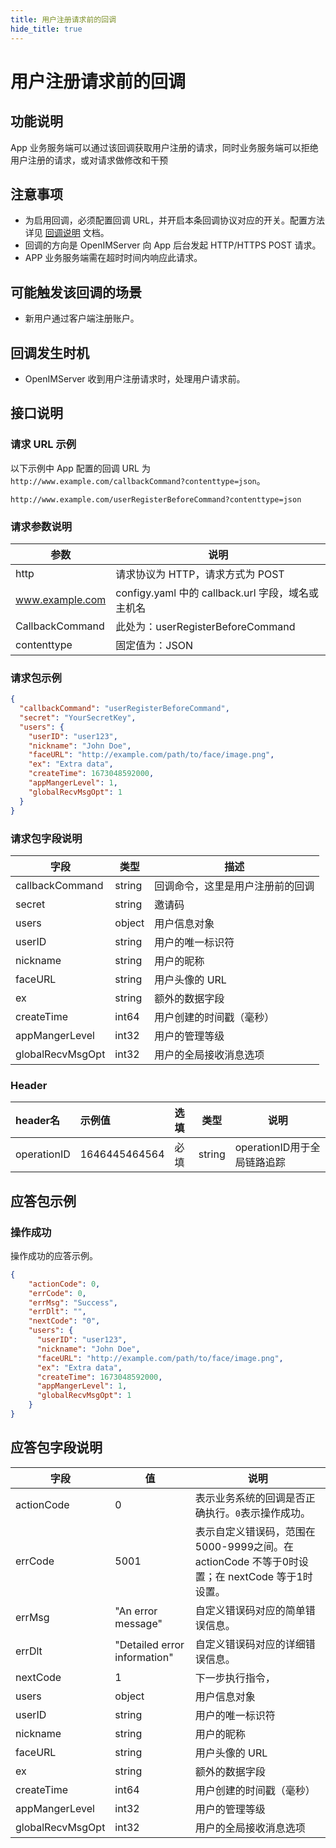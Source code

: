 ```yaml
---
title: 用户注册请求前的回调
hide_title: true
---
```


# 用户注册请求前的回调

## 功能说明
App 业务服务端可以通过该回调获取用户注册的请求，同时业务服务端可以拒绝用户注册的请求，或对请求做修改和干预

## 注意事项
- 为启用回调，必须配置回调 URL，并开启本条回调协议对应的开关。配置方法详见 [回调说明](../introduction) 文档。
- 回调的方向是 OpenIMServer 向 App 后台发起 HTTP/HTTPS POST 请求。
- APP 业务服务端需在超时时间内响应此请求。

## 可能触发该回调的场景
- 新用户通过客户端注册账户。

## 回调发生时机
- OpenIMServer 收到用户注册请求时，处理用户请求前。

## 接口说明

### 请求 URL 示例
以下示例中 App 配置的回调 URL 为 `http://www.example.com/callbackCommand?contenttype=json`。
```plaintext
http://www.example.com/userRegisterBeforeCommand?contenttype=json
```

### 请求参数说明

| 参数              | 说明                                            |
|-----------------|-----------------------------------------------|
| http            | 请求协议为 HTTP，请求方式为 POST                         |
| www.example.com | configy.yaml 中的 callback.url 字段，域名或主机名                                        |
| CallbackCommand | 此处为：userRegisterBeforeCommand |
| contenttype     | 固定值为：JSON                                     |


### 请求包示例
```json
{
  "callbackCommand": "userRegisterBeforeCommand",
  "secret": "YourSecretKey",
  "users": {
    "userID": "user123",
    "nickname": "John Doe",
    "faceURL": "http://example.com/path/to/face/image.png",
    "ex": "Extra data",
    "createTime": 1673048592000,
    "appMangerLevel": 1,
    "globalRecvMsgOpt": 1
  }
}
```

### 请求包字段说明

| 字段             | 类型    | 描述                          |
|-----------------|---------|------------------------------|
| callbackCommand         | string | 回调命令，这里是用户注册前的回调                             |
| secret          | string  | 邀请码                |
| users           | object  | 用户信息对象                  |
| userID          | string  | 用户的唯一标识符              |
| nickname        | string  | 用户的昵称                    |
| faceURL         | string  | 用户头像的 URL                |
| ex              | string  | 额外的数据字段                |
| createTime      | int64   | 用户创建的时间戳（毫秒）      |
| appMangerLevel  | int32   | 用户的管理等级                |
| globalRecvMsgOpt| int32   | 用户的全局接收消息选项        |

### Header
| header名     | 示例值           | 选填  | 类型     | 说明                  |
|:------------|:--------------|:----|--------|---------------------|
| operationID | 1646445464564 | 必填  | string | operationID用于全局链路追踪 |


## 应答包示例

### 操作成功
操作成功的应答示例。

```json
{
    "actionCode": 0,
    "errCode": 0,
    "errMsg": "Success",
    "errDlt": "",
    "nextCode": "0",
    "users": {
      "userID": "user123",
      "nickname": "John Doe",
      "faceURL": "http://example.com/path/to/face/image.png",
      "ex": "Extra data",
      "createTime": 1673048592000,
      "appMangerLevel": 1,
      "globalRecvMsgOpt": 1
    }
}
```

## 应答包字段说明

| 字段               | 值                            | 说明                                                                |
|------------------|------------------------------|-------------------------------------------------------------------|
| actionCode       | 0                            | 表示业务系统的回调是否正确执行。`0`表示操作成功。                                        |
| errCode     | 5001                        | 表示自定义错误码，范围在5000-9999之间。在 actionCode 不等于0时设置；在 nextCode 等于1时设置。|
| errMsg           | "An error message"           | 自定义错误码对应的简单错误信息。                                                  |
| errDlt           | "Detailed error information" | 自定义错误码对应的详细错误信息。                                                  |
| nextCode         | 1                            | 下一步执行指令，                                                          |
| users            | object                       | 用户信息对象                                                            |
| userID           | string                       | 用户的唯一标识符                                                          |
| nickname         | string                       | 用户的昵称                                                             |
| faceURL          | string                       | 用户头像的 URL                                                         |
| ex               | string                       | 额外的数据字段                                                           |
| createTime       | int64                        | 用户创建的时间戳（毫秒）                                                      |
| appMangerLevel   | int32                        | 用户的管理等级                                                           |
| globalRecvMsgOpt | int32                        | 用户的全局接收消息选项                                                       |